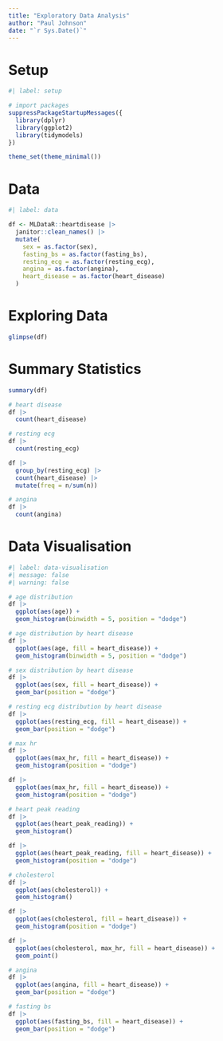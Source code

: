 ```yaml
---
title: "Exploratory Data Analysis"
author: "Paul Johnson"
date: "`r Sys.Date()`"
---
```

# Setup

```r
#| label: setup

# import packages
suppressPackageStartupMessages({
  library(dplyr)
  library(ggplot2)
  library(tidymodels)
})

theme_set(theme_minimal())

```

# Data

```r
#| label: data

df <- MLDataR::heartdisease |>
  janitor::clean_names() |> 
  mutate(
    sex = as.factor(sex),
    fasting_bs = as.factor(fasting_bs),
    resting_ecg = as.factor(resting_ecg),
    angina = as.factor(angina),
    heart_disease = as.factor(heart_disease)
  )

```

# Exploring Data

```r

glimpse(df)

```

# Summary Statistics

```r

summary(df)

# heart disease
df |>
  count(heart_disease)

# resting ecg
df |>
  count(resting_ecg)

df |> 
  group_by(resting_ecg) |> 
  count(heart_disease) |> 
  mutate(freq = n/sum(n))

# angina
df |>
  count(angina)

```

# Data Visualisation

```r
#| label: data-visualisation
#| message: false
#| warning: false

# age distribution
df |>
  ggplot(aes(age)) +
  geom_histogram(binwidth = 5, position = "dodge")

# age distribution by heart disease
df |>
  ggplot(aes(age, fill = heart_disease)) +
  geom_histogram(binwidth = 5, position = "dodge")

# sex distribution by heart disease
df |>
  ggplot(aes(sex, fill = heart_disease)) +
  geom_bar(position = "dodge")

# resting ecg distribution by heart disease
df |>
  ggplot(aes(resting_ecg, fill = heart_disease)) +
  geom_bar(position = "dodge")

# max hr
df |>
  ggplot(aes(max_hr, fill = heart_disease)) +
  geom_histogram(position = "dodge")

df |>
  ggplot(aes(max_hr, fill = heart_disease)) +
  geom_histogram(position = "dodge")

# heart peak reading
df |>
  ggplot(aes(heart_peak_reading)) +
  geom_histogram()

df |>
  ggplot(aes(heart_peak_reading, fill = heart_disease)) +
  geom_histogram(position = "dodge")

# cholesterol  
df |>
  ggplot(aes(cholesterol)) +
  geom_histogram()

df |>
  ggplot(aes(cholesterol, fill = heart_disease)) +
  geom_histogram(position = "dodge")

df |>
  ggplot(aes(cholesterol, max_hr, fill = heart_disease)) +
  geom_point()

# angina
df |>
  ggplot(aes(angina, fill = heart_disease)) +
  geom_bar(position = "dodge")

# fasting bs
df |>
  ggplot(aes(fasting_bs, fill = heart_disease)) +
  geom_bar(position = "dodge")

```